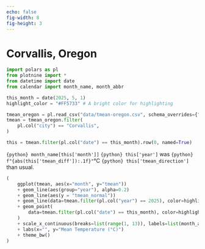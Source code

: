 ```yaml
---
echo: false
fig-width: 8
fig-height: 3
---
```


# Corvallis, Oregon

```python
import polars as pl
from plotnine import *
from datetime import date
from calendar import month_name, month_abbr
```


```python
this_month = date(2025, 5, 1)
highlight_color = "#FF5733" # A bright color for highlighting
```

```python
tmean_oregon = pl.read_csv("data/tmean-oregon.csv", schema_overrides={"date": pl.Date})
tmean = tmean_oregon.filter(
    pl.col("city") == "Corvallis",
)
```


```python
this = tmean.filter(pl.col("date") == this_month).row(0, named=True)
```


`{python} month_name[this['month']]` `{python} this['year']`  was `{python} f"{abs(this['tmean_diff']):.1f}"`°C `{python} this['tmean_direction']` than usual.

```python
(
    ggplot(tmean, aes(x="month", y="tmean"))
    + geom_line(aes(group="year"), alpha=0.2)
    + geom_line(aes(y = "tmean_normal"))
    + geom_line(data=tmean.filter(pl.col("year") == 2025), color=highlight_color)
    + geom_point(
        data=tmean.filter(pl.col("date") == this_month), color=highlight_color
    )
    + scale_x_continuous(breaks=list(range(1, 13)), labels=list(month_abbr[1:]))
    + labs(x="", y="Mean Temperature (°C)")
    + theme_bw()
)

```

